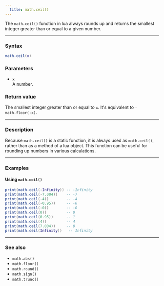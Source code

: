 ```yaml
---
  title: math.ceil() 
---
```


The `math.ceil()` function in lua always rounds up and returns the smallest integer greater than or equal to a given number.

---

### Syntax  

```lua
math.ceil(x)
```

### Parameters  

- `x`  
  A number.

### Return value  

The smallest integer greater than or equal to `x`. It's equivalent to `-math.floor(-x)`.

---

### Description  

Because `math.ceil()` is a static function, it is always used as `math.ceil()`, rather than as a method of a lua object. This function can be useful for rounding up numbers in various calculations.

---

### Examples  

#### Using `math.ceil()`  

```lua
print(math.ceil(-Infinity)) -- -Infinity
print(math.ceil(-7.004))    -- -7
print(math.ceil(-4))        -- -4
print(math.ceil(-0.95))     -- -0
print(math.ceil(-0))        -- -0
print(math.ceil(0))         -- 0
print(math.ceil(0.95))      -- 1
print(math.ceil(4))         -- 4
print(math.ceil(7.004))     -- 8
print(math.ceil(Infinity))   -- Infinity
```

---

### See also  

- `math.abs()`  
- `math.floor()`  
- `math.round()`  
- `math.sign()`  
- `math.trunc()`  
